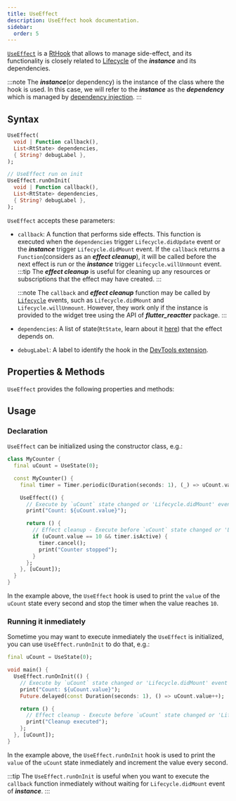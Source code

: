 ```yaml
---
title: UseEffect
description: UseEffect hook documentation.
sidebar:
  order: 5
---
```



<HT><a href="https://pub.dev/documentation/reactter/latest/reactter/UseEffect-class.html" target="_blank">`UseEffect`</a></HT> is a [RtHook](https://pub.dev/documentation/reactter/latest/reactter/RtHook-class.html) that allows to manage side-effect, and its functionality is closely related to <HT>[Lifecycle](/reactter/core_concepts/lifecycle)</HT> of the _**instance**_ and its dependencies.

:::note
The _**instance**_(or dependency) is the instance of the class where the hook is used.
In this case, we will refer to the _**instance**_ as the _**dependency**_ which is managed by [dependency injection](/reactter/core_concepts/dependency_injection).
:::

## Syntax

```dart showLineNumbers=false
UseEffect(
  void | Function callback(),
  List<RtState> dependencies,
  { String? debugLabel },
);

// UseEffect run on init
UseEffect.runOnInit(
  void | Function callback(),
  List<RtState> dependencies,
  { String? debugLabel },
);
```

<HT>`UseEffect`</HT> accepts these parameters:

- <HM>`callback`</HM>: A function that performs side effects. This function is executed when the `dependencies` trigger <HE>`Lifecycle.didUpdate`</HE> event or the _**instance**_ trigger <HE>`Lifecycle.didMount`</HE> event.
  If the `callback` returns a <HT>`Function`</HT>(considers as an _**effect cleanup**_), it will be called before the next effect is run or the _**instance**_ trigger <HE>`Lifecycle.willUnmount`</HE> event.
  :::tip
  The _**effect cleanup**_ is useful for cleaning up any resources or subscriptions that the effect may have created.
  :::

  :::note
  The <HM>`callback`</HM> and _**effect cleanup**_ function may be called by <HT>[`Lifecycle`](/reactter/core_concepts/lifecycle)</HT> events, such as <HE>`Lifecycle.didMount`</HE> and <HE>`Lifecycle.willUnmount`</HE>. However, they work only if the instance is provided to the widget tree using the API of _**flutter_reactter**_ package.
  :::
- `dependencies`: A list of state(<HT>`RtState`</HT>, learn about it [here](/reactter/core_concepts/state_management/#state)) that the effect depends on.
- `debugLabel`: A label to identify the hook in the [DevTools extension](/reactter/devtools_extension).

## Properties & Methods

<HT>`UseEffect`</HT> provides the following properties and methods:

<StateMethodsLite/>

## Usage

### Declaration

<HT>`UseEffect`</HT> can be initialized using the constructor class, e.g.:

```dart collapse={1-6, 19-21} "UseEffect" "timer" /(uCount)(?!\u0060)/
class MyCounter {
  final uCount = UseState(0);

  const MyCounter() {
    final timer = Timer.periodic(Duration(seconds: 1), (_) => uCount.value++);

    UseEffect(() {
      // Execute by `uCount` state changed or 'Lifecycle.didMount' event
      print("Count: ${uCount.value}");

      return () {
        // Effect cleanup - Execute before `uCount` state changed or 'Lifecycle.willUnmount' event
        if (uCount.value == 10 && timer.isActive) {
          timer.cancel();
          print("Counter stopped");
        }
      };
    }, [uCount]);
  }
}
```

In the example above, the <HT>`UseEffect`</HT> hook is used to print the `value` of the `uCount` state every second and stop the timer when the value reaches <HN>`10`</HN>.

### Running it inmediately

Sometime you may want to execute inmediately the <HT>`UseEffect`</HT> is initialized, you can use <HM>`UseEffect.runOnInit`</HM> to do that, e.g.:

```dart collapse={1-3, 14-14} "UseEffect.runOnInit" /(uCount)(?!\u0060)/
final uCount = UseState(0);

void main() {
  UseEffect.runOnInit(() {
    // Execute by `uCount` state changed or 'Lifecycle.didMount' event
    print("Count: ${uCount.value}");
    Future.delayed(const Duration(seconds: 1), () => uCount.value++);

    return () {
      // Effect cleanup - Execute before `uCount` state changed or 'Lifecycle.willUnmount' event
      print("Cleanup executed");
    };
  }, [uCount]);
}
```

In the example above, the <HT>`UseEffect.runOnInit`</HT> hook is used to print the `value` of the `uCount` state inmediately and increment the value every second.

:::tip
The <HM>`UseEffect.runOnInit`</HM> is useful when you want to execute the `callback` function inmediately without waiting for <HE>`Lifecycle.didMount`</HE> event of _**instance**_.
:::